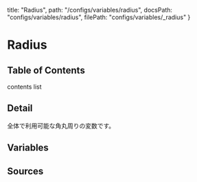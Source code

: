   title: "Radius",
  path: "/configs/variables/radius",
  docsPath: "configs/variables/radius",
  filePath: "configs/variables/_radius"
}


# Radius

## Table of Contents

contents list

## Detail

全体で利用可能な角丸周りの変数です。

## Variables

<PreviewVariablesSingle filePath={meta.filePath} viewCompiled={false} />

## Sources

<PreviewSources
  title={meta.title}
  docsPath={meta.docsPath}
  scssPath={meta.filePath}
/>
